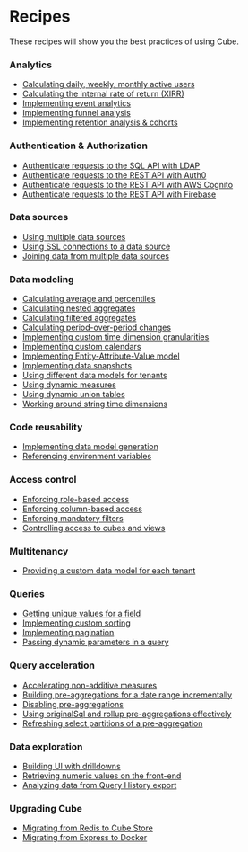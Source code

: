 # Recipes

These recipes will show you the best practices of using Cube.

### Analytics

- [Calculating daily, weekly, monthly active users](/product/data-modeling/recipes/active-users)
- [Calculating the internal rate of return (XIRR)](/product/data-modeling/recipes/xirr)
- [Implementing event analytics](/product/data-modeling/recipes/event-analytics)
- [Implementing funnel analysis](/product/data-modeling/recipes/funnels)
- [Implementing retention analysis & cohorts](/product/data-modeling/recipes/cohort-retention)

### Authentication & Authorization

- [Authenticate requests to the SQL API with LDAP](/product/auth/recipes/sql-api-ldap)
- [Authenticate requests to the REST API with Auth0](/product/auth/recipes/auth0-guide)
- [Authenticate requests to the REST API with AWS Cognito](/product/auth/recipes/aws-cognito)
- [Authenticate requests to the REST API with Firebase](https://medium.com/@ivo.hohlweck/use-firebase-auth-for-cubejs-a609f213ac67)

### Data sources

- [Using multiple data sources](/guides/recipes/data-sources/multiple-sources-same-schema)
- [Using SSL connections to a data source](/guides/recipes/data-sources/using-ssl-connections-to-data-source)
- [Joining data from multiple data sources](/guides/recipes/query-acceleration/joining-multiple-data-sources)

### Data modeling

- [Calculating average and percentiles](/product/data-modeling/recipes/percentiles)
- [Calculating nested aggregates](/product/data-modeling/recipes/nested-aggregates)
- [Calculating filtered aggregates](/product/data-modeling/recipes/filtered-aggregates)
- [Calculating period-over-period changes](/product/data-modeling/recipes/period-over-period)
- [Implementing custom time dimension granularities](/product/data-modeling/recipes/custom-granularity)
- [Implementing custom calendars](/product/data-modeling/recipes/custom-calendar)
- [Implementing Entity-Attribute-Value model](/product/data-modeling/recipes/entity-attribute-value)
- [Implementing data snapshots](/product/data-modeling/recipes/snapshots)
- [Using different data models for tenants](/product/configuration/recipes/using-different-schemas-for-tenants)
- [Using dynamic measures](/product/data-modeling/recipes/using-dynamic-measures)
- [Using dynamic union tables](/product/data-modeling/recipes/dynamic-union-tables)
- [Working around string time dimensions](/product/data-modeling/recipes/string-time-dimensions)

### Code reusability

- [Implementing data model generation](/product/data-modeling/recipes/schema-generation)
- [Referencing environment variables](/product/configuration/recipes/environment-variables)

### Access control

- [Enforcing role-based access](/product/auth/recipes/role-based-access)
- [Enforcing column-based access](/product/auth/recipes/column-based-access)
- [Enforcing mandatory filters](/product/auth/recipes/enforcing-mandatory-filters)
- [Controlling access to cubes and views](/product/auth/recipes/controlling-access-to-cubes-and-views)

### Multitenancy

- [Providing a custom data model for each tenant](/product/configuration/recipes/custom-data-model-per-tenant)

### Queries

- [Getting unique values for a field](/guides/recipes/queries/getting-unique-values-for-a-field)
- [Implementing custom sorting](/guides/recipes/queries/sorting)
- [Implementing pagination](/guides/recipes/queries/pagination)
- [Passing dynamic parameters in a query](/product/data-modeling/recipes/passing-dynamic-parameters-in-a-query)

### Query acceleration

- [Accelerating non-additive measures](/product/data-modeling/recipes/non-additivity)
- [Building pre-aggregations for a date range incrementally](/guides/recipes/query-acceleration/incrementally-building-pre-aggregations-for-a-date-range)
- [Disabling pre-aggregations](/guides/recipes/query-acceleration/disabling-pre-aggregations)
- [Using originalSql and rollup pre-aggregations effectively](/guides/recipes/query-acceleration/using-originalsql-and-rollups-effectively)
- [Refreshing select partitions of a pre-aggregation](/guides/recipes/query-acceleration/refreshing-select-partitions)

### Data exploration

- [Building UI with drilldowns](/guides/recipes/data-exploration/drilldowns)
- [Retrieving numeric values on the front-end](/guides/recipes/data-exploration/cast-numerics)
- [Analyzing data from Query History export](/guides/recipes/data-exploration/query-history-export)

### Upgrading Cube

- [Migrating from Redis to Cube Store](https://cube.dev/blog/how-you-win-by-using-cube-store-part-1#how-to-migrate-to-cube-store)
- [Migrating from Express to Docker](/guides/recipes/upgrading-cube/migrating-from-express-to-docker)
